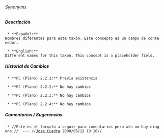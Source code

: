 ====== Synonyms ======

===== Descripción =====
  * **Español:**
 Nombres diferentes para este taxón. Este concepto es un campo de contenedor.

  * **English:**
 Different names for this taxon. This concept is a placeholder field.

===== Historial de Cambios =====
  * **PC (Plano) 2.2.1:** Previa existencia

  * **PC (Plano) 2.2.2:** No hay cambios

  * **PC (Plano) 2.2.3:** No hay cambios

  * **PC (Plano) 2.2.4:** No hay cambios


===== Comentarios / Sugerencias =====

  * //Este es el formato a seguir para comentarios pero aún no hay ninguno.//  --- //[[jcuadra@inbio.ac.cr|Jose Cuadra]] 2008/05/12 10:16//

